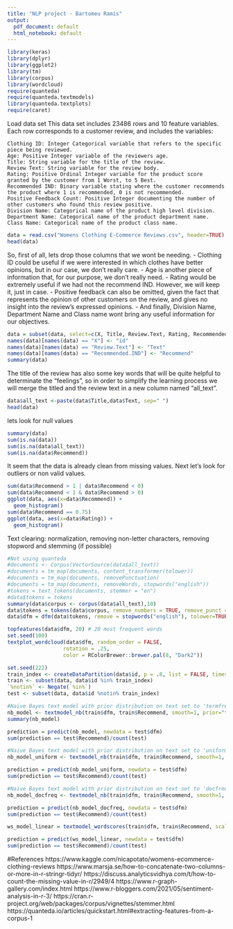 ```yaml
---
title: "NLP project - Bartomeu Ramis"
output:
  pdf_document: default
  html_notebook: default
---
```

```r
library(keras)
library(dplyr)
library(ggplot2)
library(tm)
library(corpus)
library(wordcloud)
require(quanteda)
require(quanteda.textmodels)
library(quanteda.textplots)
require(caret)
```


Load data set
This data set includes 23486 rows and 10 feature variables. Each row corresponds to a customer review, and includes the variables:

    Clothing ID: Integer Categorical variable that refers to the specific piece being reviewed.
    Age: Positive Integer variable of the reviewers age.
    Title: String variable for the title of the review.
    Review Text: String variable for the review body.
    Rating: Positive Ordinal Integer variable for the product score granted by the customer from 1 Worst, to 5 Best.
    Recommended IND: Binary variable stating where the customer recommends the product where 1 is recommended, 0 is not recommended.
    Positive Feedback Count: Positive Integer documenting the number of other customers who found this review positive.
    Division Name: Categorical name of the product high level division.
    Department Name: Categorical name of the product department name.
    Class Name: Categorical name of the product class name.
    
```r
data = read.csv("Womens Clothing E-Commerce Reviews.csv", header=TRUE)
head(data)
```

So, first of all, lets drop those columns that we wont be needing. 
- Clothing ID could be useful if we were interested in which clothes have better opinions, but in our case, we don't really care. 
- Age is another piece of information that, for our purpose, we don't really need.
- Rating would be extremely useful if we had not the recommend IND. However, we will keep it, just in case. 
- Positive feedback can also be omitted, given the fact that represents the opinion of other customers on the review, and gives no insight into the review's expressed opinions. 
- And finally, Division Name, Department Name and Class name wont bring any useful information for our objectives.

```r
data = subset(data, select=c(X, Title, Review.Text, Rating, Recommended.IND))
names(data)[names(data) == "X"] <- "id"
names(data)[names(data) == "Review.Text"] <- "Text"
names(data)[names(data) == "Recommended.IND"] <- "Recommend"
summary(data)
```
The title of the review has also some key words that will be quite helpful to determinate the "feelings", so in order to simplify the learning process we will merge the titled and the review text in a new column named "all_text".
```r
data$all_text <-paste(data$Title,data$Text, sep=" ")
head(data)
```
lets look for null values
```r
summary(data)
sum(is.na(data))
sum(is.na(data$all_text))
sum(is.na(data$Recommend))
```
It seem that the data is already clean from missing values.
Next let's look for outliers or non valid values.
```r
sum(data$Recommend > 1 | data$Recommend < 0)
sum(data$Recommend < 1 & data$Recommend > 0)
ggplot(data, aes(x=data$Recommend)) + 
  geom_histogram()
sum(data$Recommend == 0.75)
ggplot(data, aes(x=data$Rating)) + 
  geom_histogram()
```
Text clearing: normalization, removing non-letter characters, removing stopword and stemming (if possible)
```r
#Not using quanteda
#documents <- Corpus(VectorSource(data$all_text))
#documents = tm_map(documents, content_transformer(tolower))
#documents = tm_map(documents, removePunctuation)
#documents = tm_map(documents, removeWords, stopwords("english"))
#tokens = text_tokens(documents, stemmer = "en") 
#data$tokens = tokens
summary(data$corpus <- corpus(data$all_text),10)
data$tokens = tokens(data$corpus, remove_numbers = TRUE, remove_punct = TRUE, remove_separators = TRUE)
data$dfm = dfm(data$tokens, remove = stopwords("english"), tolower=TRUE, stem = TRUE)
```
```r
topfeatures(data$dfm, 20) # 20 most frequent words
set.seed(100)
textplot_wordcloud(data$dfm, random_order = FALSE,
                  rotation = .25,
                  color = RColorBrewer::brewer.pal(8, "Dark2"))

```


```r
set.seed(222)
train_index <- createDataPartition(data$id, p = .8, list = FALSE, times = 1)
train <- subset(data, data$id %in% train_index)
`%notin%` <- Negate(`%in%`)
test <- subset(data, data$id %notin% train_index)
```


```r
#Naive Bayes text model with prior distribution on text set to 'termfreq'
nb_model <- textmodel_nb(train$dfm, train$Recommend, smooth=1, prior="termfreq")
summary(nb_model)

prediction = predict(nb_model, newdata = test$dfm)
sum(prediction == test$Recommend)/count(test)
```
```r
#Naive Bayes text model with prior distribution on text set to 'uniform'
nb_model_uniform <- textmodel_nb(train$dfm, train$Recommend, smooth=1, prior="uniform")

prediction = predict(nb_model_uniform, newdata = test$dfm)
sum(prediction == test$Recommend)/count(test)
```
```r
#Naive Bayes text model with prior distribution on text set to 'docfreq'
nb_model_docfreq <- textmodel_nb(train$dfm, train$Recommend, smooth=1, prior="docfreq")

prediction = predict(nb_model_docfreq, newdata = test$dfm)
sum(prediction == test$Recommend)/count(test)
```
```r
ws_model_linear = textmodel_wordscores(train$dfm, train$Recommend, scale ="logit", smooth = 1)

prediction = predict(ws_model_linear, newdata = test$dfm)
sum(prediction == test$Recommend)/count(test)
```



#References
https://www.kaggle.com/nicapotato/womens-ecommerce-clothing-reviews
https://www.marsja.se/how-to-concatenate-two-columns-or-more-in-r-stringr-tidyr/
https://discuss.analyticsvidhya.com/t/how-to-count-the-missing-value-in-r/2949/4
https://www.r-graph-gallery.com/index.html
https://www.r-bloggers.com/2021/05/sentiment-analysis-in-r-3/
https://cran.r-project.org/web/packages/corpus/vignettes/stemmer.html
https://quanteda.io/articles/quickstart.html#extracting-features-from-a-corpus-1    